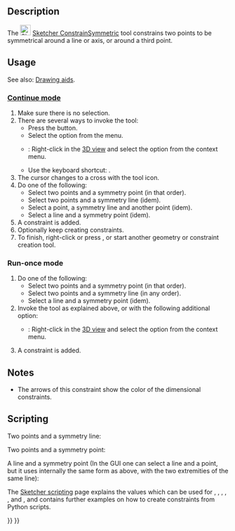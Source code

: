 <languages/>

{{Docnav
|[[Sketcher_ConstrainEqual|Equal]]
|[[Sketcher_ConstrainBlock|Block]]
|[[Sketcher_Workbench|Sketcher]]
|IconL=Sketcher_ConstrainEqual.svg
|IconR=Sketcher_ConstrainBlock.svg
|IconC=Workbench_Sketcher.svg
}}

<div class="mw-translate-fuzzy">
{{GuiCommand/sv
|Name=Constraint Symmetric
|Name/sv=Constraint Symmetric
|Workbenches=[[Sketcher Workbench/sv|Sketcher]], [[PartDesign Workbench/sv|PartDesign]]
|MenuLocation=Sketch → Sketcher constraints → Constrain symmetrical
|SeeAlso=[[Sketcher_ConstrainParallel/sv|Constraint Parallel]]
}}
</div>

==Description== 

The [[Image:Sketcher_ConstrainSymmetric.svg|24px]] [[Sketcher_ConstrainSymmetric|Sketcher ConstrainSymmetric]] tool constrains two points to be symmetrical around a line or axis, or around a third point.

==Usage==

See also: [[Sketcher_Workbench#Drawing_aids|Drawing aids]].

===[[Sketcher_Workbench#Continue_modes|Continue mode]]===

# Make sure there is no selection.
# There are several ways to invoke the tool:
#* Press the {{Button|[[Image:Sketcher_ConstrainSymmetric.svg|16px]] [[Sketcher_ConstrainSymmetric|Constrain symmetric]]}} button.
#* Select the {{MenuCommand|Sketch → Sketcher constraints → [[Image:Sketcher_ConstrainSymmetric.svg|16px]] Constrain symmetric}} option from the menu.
#* {{Version|1.0}}: Right-click in the [[3D_view|3D view]] and select the {{MenuCommand|Constrain → [[Image:Sketcher_ConstrainSymmetric.svg|16px]] Constrain symmetric}} option from the context menu.
#* Use the keyboard shortcut: {{KEY|S}}.
# The cursor changes to a cross with the tool icon.
# Do one of the following:
#* Select two points and a symmetry point (in that order).
#* Select two points and a symmetry line (idem).
#* Select a point, a symmetry line and another point (idem).
#* Select a line and a symmetry point (idem).
# A constraint is added.
# Optionally keep creating constraints.
# To finish, right-click or press {{KEY|Esc}}, or start another geometry or constraint creation tool.

===Run-once mode===

# Do one of the following:
#* Select two points and a symmetry point (in that order).
#* Select two points and a symmetry line (in any order).
#* Select a line and a symmetry point (idem).
# Invoke the tool as explained above, or with the following additional option:
#* {{Version|1.0}}: Right-click in the [[3D_view|3D view]] and select the {{MenuCommand|[[Image:Sketcher_ConstrainSymmetric.svg|16px]] Constrain symmetric}} option from the context menu.
# A constraint is added.

==Notes==

* The arrows of this constraint show the color of the dimensional constraints.

== Scripting ==

Two points and a symmetry line:

{{Code|code=Sketch.addConstraint(Sketcher.Constraint('Symmetric', Line1, PointOfLine1, Line2, PointOfLine2, SymmetryLine))}}

Two points and a symmetry point:

{{Code|code=Sketch.addConstraint(Sketcher.Constraint('Symmetric', Line1, PointOfLine1, Line2, PointOfLine2, LineS, PointOfLineS))}}

A line and a symmetry point (In the GUI one can select a line and a point, but it uses internally the same form as above, with the two extremities of the same line):

{{Code|code=Sketch.addConstraint(Sketcher.Constraint('Symmetric', Line, 1, Line, 2, LineS, PointOfLineS))}}

The [[Sketcher_scripting|Sketcher scripting]] page explains the values which can be used for {{incode|Line1}}, {{incode|Line2}}, {{incode|LineS}}, {{incode|Line}}, {{incode|PointOfLine1}}, {{incode|PointOfLine2}} and {{incode|PointOfLineS}}, and  contains further examples on how to create constraints from Python scripts.


{{Docnav
|[[Sketcher_ConstrainEqual|Equal]]
|[[Sketcher_ConstrainBlock|Block]]
|[[Sketcher_Workbench|Sketcher]]
|IconL=Sketcher_ConstrainEqual.svg
|IconR=Sketcher_ConstrainBlock.svg
|IconC=Workbench_Sketcher.svg
}}

{{Sketcher_Tools_navi{{#translation:}}}}
{{Userdocnavi{{#translation:}}}}
